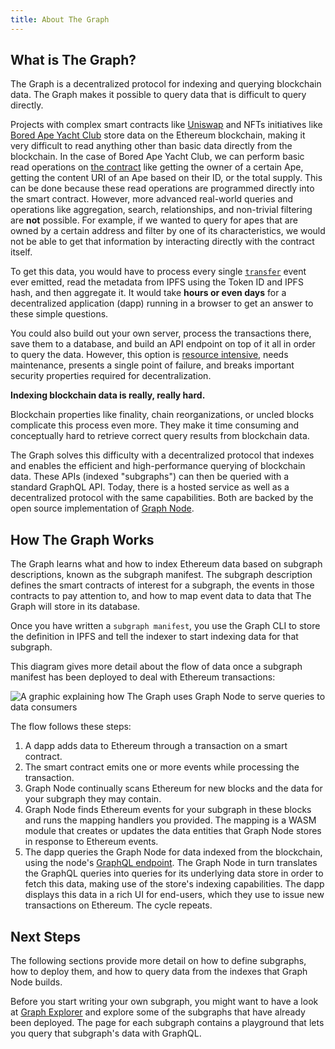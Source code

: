 ```yaml
---
title: About The Graph
---
```




## What is The Graph?

The Graph is a decentralized protocol for indexing and querying blockchain data. The Graph makes it possible to query data that is difficult to query directly.

Projects with complex smart contracts like [Uniswap](https://uniswap.org/) and NFTs initiatives like [Bored Ape Yacht Club](https://boredapeyachtclub.com/) store data on the Ethereum blockchain, making it very difficult to read anything other than basic data directly from the blockchain.
In the case of Bored Ape Yacht Club, we can perform basic read operations on [the contract](https://etherscan.io/address/0xbc4ca0eda7647a8ab7c2061c2e118a18a936f13d#code) like getting the owner of a certain Ape, getting the content URI of an Ape based on their ID, or the total supply. This can be done because these read operations are programmed directly into the smart contract. However, more advanced real-world queries and operations like aggregation, search, relationships, and non-trivial filtering are **not** possible. For example, if we wanted to query for apes that are owned by a certain address and filter by one of its characteristics, we would not be able to get that information by interacting directly with the contract itself.

To get this data, you would have to process every single [`transfer`](https://etherscan.io/address/0xbc4ca0eda7647a8ab7c2061c2e118a18a936f13d#code#L1746) event ever emitted, read the metadata from IPFS using the Token ID and IPFS hash, and then aggregate it. It would take **hours or even days** for a decentralized application (dapp) running in a browser to get an answer to these simple questions.

You could also build out your own server, process the transactions there, save them to a database, and build an API endpoint on top of it all in order to query the data. However, this option is [resource intensive](/network/benefits/), needs maintenance, presents a single point of failure, and breaks important security properties required for decentralization.

**Indexing blockchain data is really, really hard.**

Blockchain properties like finality, chain reorganizations, or uncled blocks complicate this process even more. They make it time consuming and conceptually hard to retrieve correct query results from blockchain data.


The Graph solves this difficulty with a decentralized protocol that indexes and enables the efficient and high-performance querying of blockchain data. These APIs (indexed "subgraphs") can then be queried with a standard GraphQL API. Today, there is a hosted service as well as a decentralized protocol with the same capabilities. Both are backed by the open source implementation of [Graph Node](https://github.com/graphprotocol/graph-node).

## How The Graph Works

The Graph learns what and how to index Ethereum data based on subgraph descriptions, known as the subgraph manifest. The subgraph description defines the smart contracts of interest for a subgraph, the events in those contracts to pay attention to, and how to map event data to data that The Graph will store in its database.

Once you have written a `subgraph manifest`, you use the Graph CLI to store the definition in IPFS and tell the indexer to start indexing data for that subgraph.

This diagram gives more detail about the flow of data once a subgraph manifest has been deployed to deal with Ethereum transactions:

![A graphic explaining how The Graph uses Graph Node to serve queries to data consumers](/img/graph-dataflow.png)

The flow follows these steps:

1. A dapp adds data to Ethereum through a transaction on a smart contract.
2. The smart contract emits one or more events while processing the transaction.
3. Graph Node continually scans Ethereum for new blocks and the data for your subgraph they may contain.
4. Graph Node finds Ethereum events for your subgraph in these blocks and runs the mapping handlers you provided. The mapping is a WASM module that creates or updates the data entities that Graph Node stores in response to Ethereum events.
5. The dapp queries the Graph Node for data indexed from the blockchain, using the node's [GraphQL endpoint](https://graphql.org/learn/). The Graph Node in turn translates the GraphQL queries into queries for its underlying data store in order to fetch this data, making use of the store's indexing capabilities. The dapp displays this data in a rich UI for end-users, which they use to issue new transactions on Ethereum. The cycle repeats.

## Next Steps

The following sections provide more detail on how to define subgraphs, how to deploy them, and how to query data from the indexes that Graph Node builds.

Before you start writing your own subgraph, you might want to have a look at [Graph Explorer](https://thegraph.com/explorer) and explore some of the subgraphs that have already been deployed. The page for each subgraph contains a playground that lets you query that subgraph's data with GraphQL.
